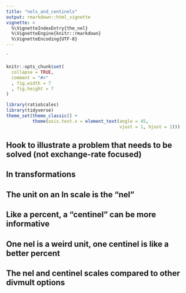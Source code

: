 ```yaml
---
title: "nels_and_centinels"
output: rmarkdown::html_vignette
vignette: >
  %\VignetteIndexEntry{the_nel}
  %\VignetteEngine{knitr::rmarkdown}
  %\VignetteEncoding{UTF-8}
---
```


`
```r
knitr::opts_chunk$set(
  collapse = TRUE,
  comment = "#>"
  , fig.width = 7
  , fig.height = 7
)
```

```r
library(ratioScales)
library(tidyverse)
theme_set(theme_classic() +
          theme(axis.text.x = element_text(angle = 45,
                                           vjust = 1, hjust = 1)))
```

<!-- this is a new vignette to playfully introduce the "nel" and "centinel" -->
## Hook to illustrate a problem that needs to be solved (not exchange-rate focused)


## ln transformations

<!-- Importance of ln in measuring and visualizing change-->

<!-- Problem of communicating stuff on the ln scale -->

## The unit on an ln scale is the "nel"

## Like a percent, a "centinel" can be more informative

## One nel is a weird unit, one centinel is like a better percent

## The nel and centinel scales compared to other divmult options
